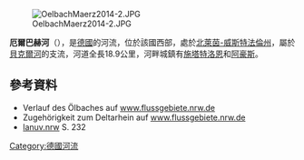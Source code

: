 {{No footnotes|time=2020-08-11T04:36:32+00:00}}
{{Coord|52.063099287166104|N|6.780981938328523|E|display=title}}
[[Image:OelbachMaerz2014-2.JPG|right]]

'''厄爾巴赫河'''（{{lang-de|Ölbach}}），是[[德國|德國]]的河流，位於該國西部，處於[[北萊茵-威斯特法倫州|北萊茵-威斯特法倫州]]，屬於[[貝克爾河|貝克爾河]]的支流，河道全長18.9公里，河畔城鎮有[[施塔特洛恩|施塔特洛恩]]和[[阿豪斯|阿豪斯]]。

==參考資料==
* Verlauf des Ölbaches auf [http://www.flussgebiete.nrw.de/index.php/Datei:PE_Steckbrief_Karte_PE_ISS_1100.png www.flussgebiete.nrw.de] {{Wayback|url=http://www.flussgebiete.nrw.de/index.php/Datei:PE_Steckbrief_Karte_PE_ISS_1100.png |date=20160408131156 }}
* Zugehörigkeit zum Deltarhein auf [http://www.flussgebiete.nrw.de/index.php/HWRMRL/Gebietsansicht/TEZG_Deltarhein www.flussgebiete.nrw.de] {{Wayback|url=http://www.flussgebiete.nrw.de/index.php/HWRMRL/Gebietsansicht/TEZG_Deltarhein |date=20170901210926 }}
* [http://www.lanuv.nrw.de/fileadmin/lanuv/wasser/pdf/Gewaesserverzeichnis%20GSK3C.xls  lanuv.nrw]{{Wayback|url=http://www.lanuv.nrw.de/fileadmin/lanuv/wasser/pdf/Gewaesserverzeichnis%20GSK3C.xls |date=20190808033656 }} S. 232

{{Germany-geo-stub}}
[[Category:德國河流|Category:德國河流]]